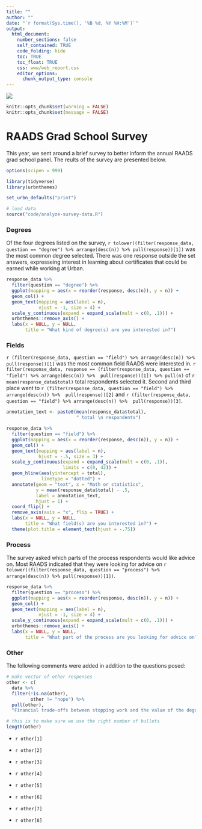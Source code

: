 ```yaml
---
title: ""
author: ""
date: "`r format(Sys.time(), '%B %d, %Y %H:%M')`"
output:
  html_document:
    number_sections: false
    self_contained: TRUE
    code_folding: hide
    toc: TRUE
    toc_float: TRUE
    css: www/web_report.css
    editor_options:
      chunk_output_type: console
---
```


<link rel="stylesheet" href="//fonts.googleapis.com/css?family=Lato" />

![](www/images/urban-institute-logo.png)


```r
knitr::opts_chunk$set(warning = FALSE)
knitr::opts_chunk$set(message = FALSE)
```



# RAADS Grad School Survey

This year, we sent around a brief survey to better inform the annual RAADS grad school panel. The reults of the survey are presented below.

```r
options(scipen = 999)

library(tidyverse)
library(urbnthemes)

set_urbn_defaults("print")

# load data
source("code/analyze-survey-data.R")

```


### Degrees
 
Of the four degrees listed on the survey, `r tolower((filter(response_data, question == "degree") %>% arrange(desc(n)) %>% pull(response))[1])` was the most common degree selected. There was one response outside the set answers, expresseing interest in learning about certificates that could be earned while working at Urban.

```r

response_data %>% 
  filter(question == "degree") %>% 
  ggplot(mapping = aes(x = reorder(response, desc(n)), y = n)) +
  geom_col() +
  geom_text(mapping = aes(label = n),
            vjust = -1, size = 4) +
  scale_y_continuous(expand = expand_scale(mult = c(0, .1))) +
  urbnthemes::remove_axis() +
  labs(x = NULL, y = NULL,
       title = "What kind of degree(s) are you interested in?")


```

### Fields

`r (filter(response_data, question == "field") %>% arrange(desc(n)) %>%  pull(response))[1]` was the most common field RAADS were interested in. `r filter(response_data, response == (filter(response_data, question == "field") %>% arrange(desc(n)) %>%  pull(response))[1]) %>% pull(n)` of `r mean(response_data$total)` total respondents selected it. Second and third place went to `r (filter(response_data, question == "field") %>% arrange(desc(n)) %>%  pull(response))[2]` and `r (filter(response_data, question == "field") %>% arrange(desc(n)) %>%  pull(response))[3]`.


```r

annotation_text <- paste0(mean(response_data$total),
                          " total \n respondents")

response_data %>% 
  filter(question == "field") %>% 
  ggplot(mapping = aes(x = reorder(response, desc(n)), y = n)) +
  geom_col() +
  geom_text(mapping = aes(label = n),
            hjust = -.5, size = 3) +
  scale_y_continuous(expand = expand_scale(mult = c(0, .1)),
                     limits = c(0, 42)) +
  geom_hline(aes(yintercept = total),
             linetype = "dotted") +
  annotate(geom = "text", x = "Math or statistics", 
           y = mean(response_data$total) - .5,
           label = annotation_text,
           hjust = 1) +
  coord_flip() +
  remove_axis(axis = "x", flip = TRUE) +
  labs(x = NULL, y = NULL,
       title = "What field(s) are you interested in?") +
  theme(plot.title = element_text(hjust = -.75))

```

### Process

The survey asked which parts of the process respondents would like advice on. Most RAADS indicated that they were looking for advice on `r tolower((filter(response_data, question == "process") %>% arrange(desc(n)) %>% pull(response))[1])`.

```r

response_data %>% 
  filter(question == "process") %>% 
  ggplot(mapping = aes(x = reorder(response, desc(n)), y = n)) +
  geom_col() +
  geom_text(mapping = aes(label = n),
            vjust = -1, size = 4) +
  scale_y_continuous(expand = expand_scale(mult = c(0, .1))) +
  urbnthemes::remove_axis() +
  labs(x = NULL, y = NULL,
       title = "What part of the process are you looking for advice on?")


```

### Other

The following comments were added in addition to the questions posed:

```r

# make vector of other responses
other <- c(
  data %>% 
  filter(!is.na(other),
         other != "nope") %>% 
  pull(other),
  "Financial trade-offs between stopping work and the value of the degree")

# this is to make sure we use the right number of bullets
length(other)

```
* `r other[1]`

* `r other[2]`

* `r other[3]`

* `r other[4]`

* `r other[5]`

* `r other[6]`

* `r other[7]`

* `r other[8]`

